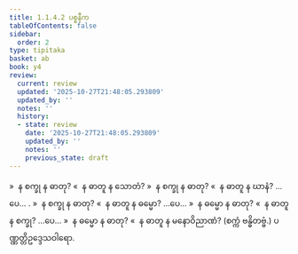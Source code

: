 ```yaml
---
title: 1.1.4.2 ပစ္စနီက
tableOfContents: false
sidebar:
  order: 2
type: tipitaka
basket: ab
book: y4
review:
  current: review
  updated: '2025-10-27T21:48:05.293809'
  updated_by: ''
  notes: ''
  history:
  - state: review
    date: '2025-10-27T21:48:05.293809'
    updated_by: ''
    notes: ''
    previous_state: draft
---
```



<ReviewStatus review={frontmatter.review} showDetails={true} />

<HypothesisAnnotation frontmatter={frontmatter} />

<DynamicBreadcrumb />

<Division number="9" book="y4" e="ch" v="33" p="198">

<Paragraph number="84" book="y4">
»  န စက္ခု န ဓာတု?
</Paragraph>

<Paragraph number="85" book="y4">
«  န ဓာတူ န သောတံ?
</Paragraph>

<Paragraph number="86" book="y4">
»  န စက္ခု န ဓာတု?
</Paragraph>

<Paragraph number="87" book="y4">
«  န ဓာတူ န ဃာနံ? …ပေ… .
</Paragraph>

<Paragraph number="88" book="y4">
»  န စက္ခု န ဓာတု?
</Paragraph>

<Paragraph number="89" book="y4">
«  န ဓာတူ န ဓမ္မော? …ပေ…
</Paragraph>

<Paragraph number="90" book="y4">
»  န ဓမ္မော န ဓာတု?
</Paragraph>

<Paragraph number="91" book="y4">
«  န ဓာတူ န စက္ခု? …ပေ…
</Paragraph>

<Paragraph number="92" book="y4">
»  န ဓမ္မော န ဓာတု?
</Paragraph>

<Paragraph number="93" book="y4">
«  န ဓာတူ န မနောဝိညာဏံ?

</Paragraph>
</Division>

<Paragraph number="94" type="center" book="y4">
(စက္ကံ ဗန္ဓိတဗ္ဗံ.)



</Paragraph>

<Paragraph number="95" type="center" book="y4">
ပဏ္ဏတ္တိဥဒ္ဒေသဝါရော.
</Paragraph>